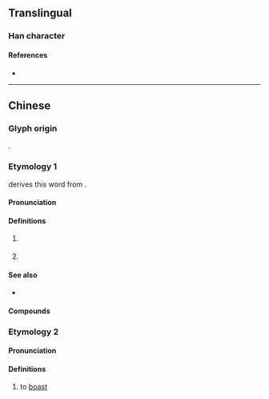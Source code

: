 {{character info}}
==Translingual==

===Han character===
{{Han char|rn=30|rad=口|as=18|asc=17|sn=21|snc=20|four=|canj=RTOX|ids=⿰口舊}}

====References====
* {{Han ref|kx=0214.280|hdz=10705.150|uh=56BF|ud=22207}}

----

==Chinese==

===Glyph origin===
{{Han compound|口|舊|ls=psc|c1=s|c2=p|t1=mouth; vernacular}}.

===Etymology 1===
{{zh-forms|alt=𫩥-nonstandard simplified,舊,䊆,倃}}

{{zh-ref|Bai (1980)}} derives this word from {{ltc-l|䊆}}.

{{etystub|zh}}

====Pronunciation====
{{zh-pron
|c=gau6
|c-t=gau5
|cat=cls
}}

====Definitions====
{{zh-hanzi}}

# {{lb|zh|Cantonese}} {{zh-classifier|pieces or chunks|cat=y}}
#: {{zh-x|一 嚿 泥|a '''clod''' of earth|C}}
#: {{zh-x|呢{nei1} 嚿 肉|this '''piece''' of meat|C}}
# {{lb|zh|Cantonese|colloquial}} {{zh-classifier|money|t=[[hundred]] [[dollar]]s/[[yuan]]}}
#: {{zh-x|三 嚿 水|three '''hundred bucks'''|C}}
#: {{zh-x|呢{nei1}度 食 餐 晏 都 要 幾 嚿 㗎。|Lunch costs a few '''hundred''' here.|C}}

====See also====
* {{zh-l|塊}}

====Compounds====
{{zh-der|大嚿衰}}

===Etymology 2===
{{zh-forms|alt=𫩥-nonstandard simplified}}
{{rfe|zh|正字通 says it's the same as [[嚄]]}}

====Pronunciation====
{{zh-pron
|m=huò
|cat=v
}}

====Definitions====
{{zh-hanzi}}

# {{zh-hg}} to [[boast]]